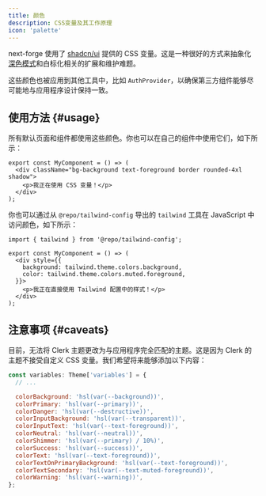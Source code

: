 ```yaml
---
title: 颜色
description: CSS变量及其工作原理
icon: 'palette'
---
```


next-forge 使用了 [shadcn/ui](https://ui.shadcn.com/) 提供的 CSS 变量。这是一种很好的方式来抽象化[深色模式](/design-system/dark-mode)和白标化相关的扩展和维护难题。

这些颜色也被应用到其他工具中，比如 `AuthProvider`，以确保第三方组件能够尽可能地与应用程序设计保持一致。

## 使用方法 {#usage}

所有默认页面和组件都使用这些颜色。你也可以在自己的组件中使用它们，如下所示：

```component.tsx
export const MyComponent = () => (
  <div className="bg-background text-foreground border rounded-4xl shadow">
    <p>我正在使用 CSS 变量！</p>
  </div>
);
```

你也可以通过从 `@repo/tailwind-config` 导出的 `tailwind` 工具在 JavaScript 中访问颜色，如下所示：

```tsx component.tsx
import { tailwind } from '@repo/tailwind-config';

export const MyComponent = () => (
  <div style={{
    background: tailwind.theme.colors.background,
    color: tailwind.theme.colors.muted.foreground,
  }}>
    <p>我正在直接使用 Tailwind 配置中的样式！</p>
  </div>
);
```

## 注意事项 {#caveats}

目前，无法将 Clerk 主题更改为与应用程序完全匹配的主题。这是因为 Clerk 的主题不接受自定义 CSS 变量。我们希望将来能够添加以下内容：

```jsx packages/design-system/providers/clerk.tsx {4-15}
const variables: Theme['variables'] = {
  // ...

  colorBackground: 'hsl(var(--background))',
  colorPrimary: 'hsl(var(--primary))',
  colorDanger: 'hsl(var(--destructive))',
  colorInputBackground: 'hsl(var(--transparent))',
  colorInputText: 'hsl(var(--text-foreground))',
  colorNeutral: 'hsl(var(--neutral))',
  colorShimmer: 'hsl(var(--primary) / 10%)',
  colorSuccess: 'hsl(var(--success))',
  colorText: 'hsl(var(--text-foreground))',
  colorTextOnPrimaryBackground: 'hsl(var(--text-foreground))',
  colorTextSecondary: 'hsl(var(--text-muted-foreground))',
  colorWarning: 'hsl(var(--warning))',
};
```
